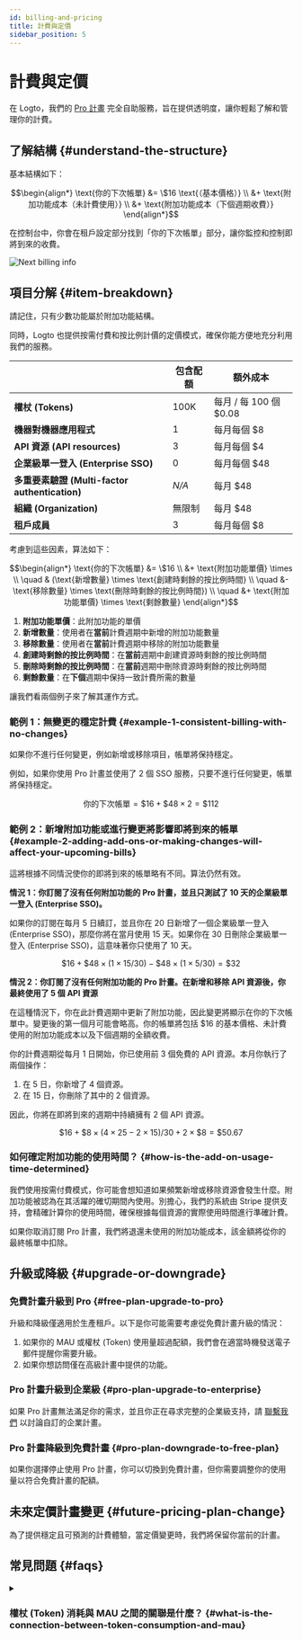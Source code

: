 ```yaml
---
id: billing-and-pricing
title: 計費與定價
sidebar_position: 5
---
```


# 計費與定價

在 Logto，我們的 [Pro 計畫](https://logto.io/pricing) 完全自助服務，旨在提供透明度，讓你輕鬆了解和管理你的計費。

## 了解結構 \{#understand-the-structure}

基本結構如下：

```math
\begin{align*}
\text{你的下次帳單} &= \$16 \text{（基本價格）} \\
&+ \text{附加功能成本（未計費使用）} \\
&+ \text{附加功能成本（下個週期收費）}
\end{align*}
```

在控制台中，你會在租戶設定部分找到「你的下次帳單」部分，讓你監控和控制即將到來的收費。

<img src="/img/assets/next-billing-info.png" alt="Next billing info" />

## 項目分解 \{#item-breakdown}

請記住，只有少數功能屬於附加功能結構。

同時，Logto 也提供按需付費和按比例計價的定價模式，確保你能方便地充分利用我們的服務。

|                                                | 包含配額 | 額外成本               |
| ---------------------------------------------- | -------- | ---------------------- |
| **權杖 (Tokens)**                              | 100K     | 每月 / 每 100 個 $0.08 |
| **機器對機器應用程式**                         | 1        | 每月每個 $8            |
| **API 資源 (API resources)**                   | 3        | 每月每個 $4            |
| **企業級單一登入 (Enterprise SSO)**            | 0        | 每月每個 $48           |
| **多重要素驗證 (Multi-factor authentication)** | _N/A_    | 每月 $48               |
| **組織 (Organization)**                        | 無限制   | 每月 $48               |
| **租戶成員**                                   | 3        | 每月每個 $8            |

考慮到這些因素，算法如下：

```math
\begin{align*}
\text{你的下次帳單} &= \$16 \\
&+ \text{附加功能單價} \times \\
\quad & (\text{新增數量} \times \text{創建時剩餘的按比例時間} \\
\quad &- \text{移除數量} \times \text{刪除時剩餘的按比例時間}) \\
\quad &+ \text{附加功能單價} \times \text{剩餘數量}
\end{align*}
```

1. **附加功能單價**：此附加功能的單價
2. **新增數量**：使用者在**當前**計費週期中新增的附加功能數量
3. **移除數量**：使用者在**當前**計費週期中移除的附加功能數量
4. **創建時剩餘的按比例時間**：在**當前**週期中創建資源時剩餘的按比例時間
5. **刪除時剩餘的按比例時間**：在**當前**週期中刪除資源時剩餘的按比例時間
6. **剩餘數量**：在**下個**週期中保持一致計費所需的數量

讓我們看兩個例子來了解其運作方式。

### 範例 1：無變更的穩定計費 \{#example-1-consistent-billing-with-no-changes}

如果你不進行任何變更，例如新增或移除項目，帳單將保持穩定。

例如，如果你使用 Pro 計畫並使用了 2 個 SSO 服務，只要不進行任何變更，帳單將保持穩定。

```math
\text{你的下次帳單} = \$ 16 + \$ 48 \times 2 = \$ 112
```

### 範例 2：新增附加功能或進行變更將影響即將到來的帳單 \{#example-2-adding-add-ons-or-making-changes-will-affect-your-upcoming-bills}

這將根據不同情況使你的即將到來的帳單略有不同。算法仍然有效。

**情況 1：你訂閱了沒有任何附加功能的 Pro 計畫，並且只測試了 10 天的企業級單一登入 (Enterprise SSO)。**

如果你的訂閱在每月 5 日續訂，並且你在 20 日新增了一個企業級單一登入 (Enterprise SSO)，那麼你將在當月使用 15 天。如果你在 30 日刪除企業級單一登入 (Enterprise SSO)，這意味著你只使用了 10 天。

```math
\$16 + \$48 \times (1 \times 15 / 30) - \$48 \times (1 \times 5 / 30) = \$32
```

**情況 2：你訂閱了沒有任何附加功能的 Pro 計畫。在新增和移除 API 資源後，你最終使用了 5 個 API 資源**

在這種情況下，你在此計費週期中更新了附加功能，因此變更將顯示在你的下次帳單中。變更後的第一個月可能會略高。你的帳單將包括 $16 的基本價格、未計費使用的附加功能成本以及下個週期的全額收費。

你的計費週期從每月 1 日開始，你已使用前 3 個免費的 API 資源。本月你執行了兩個操作：

1. 在 5 日，你新增了 4 個資源。
2. 在 15 日，你刪除了其中的 2 個資源。

因此，你將在即將到來的週期中持續擁有 2 個 API 資源。

```math
\$16 + \$8 \times (4 \times 25 - 2 \times 15) / 30 + 2 \times \$8 = \$50.67
```

### 如何確定附加功能的使用時間？ \{#how-is-the-add-on-usage-time-determined}

我們使用按需付費模式，你可能會想知道如果頻繁新增或移除資源會發生什麼。附加功能被認為在其活躍的確切期間內使用。別擔心，我們的系統由 Stripe 提供支持，會精確計算你的使用時間，確保根據每個資源的實際使用時間進行準確計費。

如果你取消訂閱 Pro 計畫，我們將退還未使用的附加功能成本，該金額將從你的最終帳單中扣除。

## 升級或降級 \{#upgrade-or-downgrade}

### 免費計畫升級到 Pro \{#free-plan-upgrade-to-pro}

升級和降級僅適用於生產租戶。以下是你可能需要考慮從免費計畫升級的情況：

1. 如果你的 MAU 或權杖 (Token) 使用量超過配額，我們會在適當時機發送電子郵件提醒你需要升級。
2. 如果你想訪問僅在高級計畫中提供的功能。

### Pro 計畫升級到企業級 \{#pro-plan-upgrade-to-enterprise}

如果 Pro 計畫無法滿足你的需求，並且你正在尋求完整的企業級支持，請 [聯繫我們](https://logto.io/contact) 以討論自訂的企業計畫。

### Pro 計畫降級到免費計畫 \{#pro-plan-downgrade-to-free-plan}

如果你選擇停止使用 Pro 計畫，你可以切換到免費計畫，但你需要調整你的使用量以符合免費計畫的配額。

## 未來定價計畫變更 \{#future-pricing-plan-change}

為了提供穩定且可預測的計費體驗，當定價變更時，我們將保留你當前的計畫。

## 常見問題 \{#faqs}

<details>

<summary>

### 權杖 (Token) 消耗與 MAU 之間的關聯是什麼？ \{#what-is-the-connection-between-token-consumption-and-mau}

</summary>

Logto 使用基於權杖 (Token) 的驗證。一個使用者登入一次可能涉及消耗兩到三個權杖 (Token)：ID 權杖 (ID token)、存取權杖 (Access token) 和重新整理權杖 (Refresh token)。如果你使用 M2M 或組織 (Organization) 等功能，可能還會涉及其他權杖 (Token)，如 M2M 權杖 (M2M tokens) 或組織權杖 (Organization tokens)。權杖 (Token) 的消耗取決於使用者如何與你的系統互動。為了幫助你追蹤這一點，我們在 <CloudLink to="/dashboard">控制台 > 儀表板</CloudLink> 中提供了即時的權杖 (Token) 使用監控。以下是一個例子：我們的免費計畫提供 100k 個免費權杖 (Token)，可以支持大約 30k-50k 的 MAU（每月活躍使用者）。

</details>
